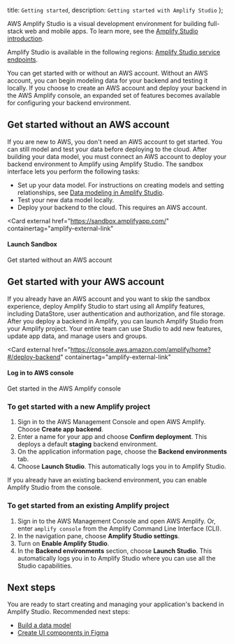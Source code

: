   title: `Getting started`,
  description: `Getting started with Amplify Studio`
};

AWS Amplify Studio is a visual development environment for building full-stack web and mobile apps. To learn more, see the [Amplify Studio introduction](/console/).

Amplify Studio is available in the following regions: [Amplify Studio service endpoints](https://docs.aws.amazon.com/general/latest/gr/amplify.html#amplifyadmin_region).

You can get started with or without an AWS account. Without an AWS account, you can begin modeling data for your backend and testing it locally. If you choose to create an AWS account and deploy your backend in the AWS Amplify console, an expanded set of features becomes available for configuring your backend environment.

## Get started without an AWS account

If you are new to AWS, you don't need an AWS account to get started. You can still model and test your data before deploying to the cloud. After building your data model, you must connect an AWS account to deploy your backend environment to Amplify using Amplify Studio. The sandbox interface lets you perform the following tasks:

- Set up your data model. For instructions on creating models and setting relationships, see [Data modeling in Amplify Studio](/console/data/data-model#Data-modeling-in-the-Admin-UI).
- Test your new data model locally.
- Deploy your backend to the cloud. This requires an AWS account.

<Card
  external
  href="https://sandbox.amplifyapp.com/"
  containertag="amplify-external-link"
>
  <CardGraphic alt="Amplify Studio logo" src="/images/console/adminui.svg" />
  <CardDetail>
    <h4>Launch Sandbox</h4>
    <p>Get started without an AWS account</p>
  </CardDetail>
</Card>

## Get started with your AWS account

If you already have an AWS account and you want to skip the sandbox experience, deploy Amplify Studio to start using all Amplify features, including DataStore, user authentication and authorization, and file storage. After you deploy a backend in Amplify, you can launch Amplify Studio from your Amplify project. Your entire team can use Studio to add new features, update app data, and manage users and groups.

<Card
  external
  href="https://console.aws.amazon.com/amplify/home?#/deploy-backend"
  containertag="amplify-external-link"
>
  <CardGraphic alt="Amplify logo" src="/assets/logo-dark.svg" />
  <CardDetail>
    <h4>Log in to AWS console</h4>
    <p>Get started in the AWS Amplify console</p>
  </CardDetail>
</Card>

### To get started with a new Amplify project

1. Sign in to the AWS Management Console and open AWS Amplify. Choose **Create app backend**.
2. Enter a name for your app and choose **Confirm deployment**. This deploys a default **staging** backend environment.
3. On the application information page, choose the **Backend environments** tab.
4. Choose **Launch Studio**. This automatically logs you in to Amplify Studio.

If you already have an existing backend environment, you can enable Amplify Studio from the console.

### To get started from an existing Amplify project

1. Sign in to the AWS Management Console and open AWS Amplify. Or, enter `amplify console` from the Amplify Command Line Interface (CLI).
2. In the navigation pane, choose **Amplify Studio settings**.
3. Turn on **Enable Amplify Studio**.
4. In the **Backend environments** section, choose **Launch Studio**. This automatically logs you in to Amplify Studio where you can use all the Studio capabilities.

## Next steps

You are ready to start creating and managing your application's backend in Amplify Studio. Recommended next steps:

- [Build a data model](/console/data/data-model)
- [Create UI components in Figma](/console/uibuilder/figmatocode/)
